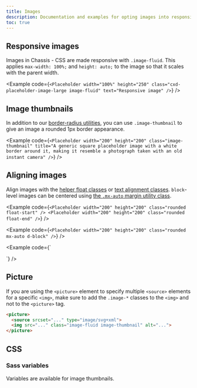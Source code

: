 ```yaml
---
title: Images
description: Documentation and examples for opting images into responsive behavior (so they never become wider than their parent) and add lightweight styles to them—all via classes.
toc: true
---
```


## Responsive images

Images in Chassis - CSS are made responsive with `.image-fluid`. This applies `max-width: 100%;` and `height: auto;` to the image so that it scales with the parent width.

<Example code={`<Placeholder width="100%" height="250" class="cxd-placeholder-image-large image-fluid" text="Responsive image" />`} />

## Image thumbnails

In addition to our [border-radius utilities]([[docsref:/utilities/borders]]), you can use `.image-thumbnail` to give an image a rounded 1px border appearance.

<Example code={`<Placeholder width="200" height="200" class="image-thumbnail" title="A generic square placeholder image with a white border around it, making it resemble a photograph taken with an old instant camera" />`} />

## Aligning images

Align images with the [helper float classes]([[docsref:/utilities/float]]) or [text alignment classes]([[docsref:/utilities/text#text-alignment]]). `block`-level images can be centered using [the `.mx-auto` margin utility class]([[docsref:/utilities/spacing#horizontal-centering]]).

<Example code={`<Placeholder width="200" height="200" class="rounded float-start" />
<Placeholder width="200" height="200" class="rounded float-end" />`} />


<Example code={`<Placeholder width="200" height="200" class="rounded mx-auto d-block" />`} />

<Example code={`<div class="text-center">
    <Placeholder width="200" height="200" class="rounded" />
  </div>`} />


## Picture

If you are using the `<picture>` element to specify multiple `<source>` elements for a specific `<img>`, make sure to add the `.image-*` classes to the `<img>` and not to the `<picture>` tag.

```html
<picture>
  <source srcset="..." type="image/svg+xml">
  <img src="..." class="image-fluid image-thumbnail" alt="...">
</picture>
```

## CSS

### Sass variables

Variables are available for image thumbnails.

<ScssDocs name="thumbnail-variables" file="scss/_variables.scss" />
